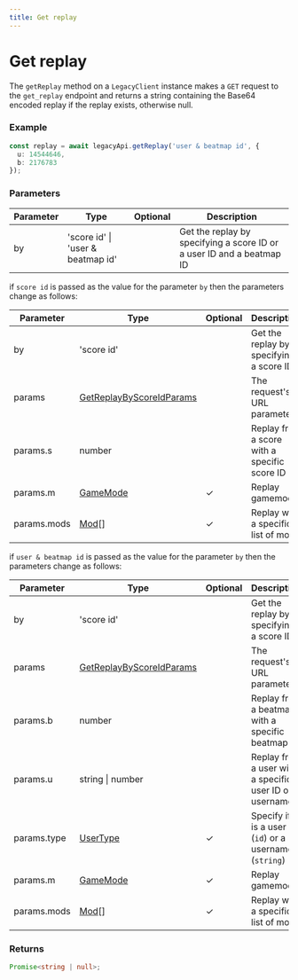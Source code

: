 ```yaml
---
title: Get replay
---
```


# Get replay

The `getReplay` method on a `LegacyClient` instance makes a `GET` request to the `get_replay` endpoint and returns a string containing the Base64 encoded replay if the replay exists, otherwise null.

### Example

```ts
const replay = await legacyApi.getReplay('user & beatmap id', {
  u: 14544646,
  b: 2176783
});
```

### Parameters

| Parameter | Type                              | Optional | Description                                                           |
| --------- | --------------------------------- | -------- | --------------------------------------------------------------------- |
| by        | 'score id' \| 'user & beatmap id' |          | Get the replay by specifying a score ID or a user ID and a beatmap ID |

if `score id` is passed as the value for the parameter `by` then the parameters change as follows:

| Parameter   | Type                                                                  | Optional | Description                                  |
| ----------- | --------------------------------------------------------------------- | -------- | -------------------------------------------- |
| by          | 'score id'                                                            |          | Get the replay by specifying a score ID      |
| params      | [GetReplayByScoreIdParams](/references/get-replay-by-score-id-params) |          | The request's URL parameters                 |
| params.s    | number                                                                |          | Replay from a score with a specific score ID |
| params.m    | [GameMode](/references/game-mode)                                     | ✓        | Replay gamemode                              |
| params.mods | [Mod](/references/mod)[]                                              | ✓        | Replay with a specific list of mods          |

if `user & beatmap id` is passed as the value for the parameter `by` then the parameters change as follows:

| Parameter   | Type                                                                  | Optional | Description                                                 |
| ----------- | --------------------------------------------------------------------- | -------- | ----------------------------------------------------------- |
| by          | 'score id'                                                            |          | Get the replay by specifying a score ID                     |
| params      | [GetReplayByScoreIdParams](/references/get-replay-by-score-id-params) |          | The request's URL parameters                                |
| params.b    | number                                                                |          | Replay from a beatmap with a specific beatmap ID            |
| params.u    | string \| number                                                      |          | Replay from a user with a specific user ID or username      |
| params.type | [UserType](/references/user-type)                                     | ✓        | Specify if `u` is a user ID (`id`) or a username (`string`) |
| params.m    | [GameMode](/references/game-mode)                                     | ✓        | Replay gamemode                                             |
| params.mods | [Mod](/references/mod)[]                                              | ✓        | Replay with a specific list of mods                         |

### Returns

```ts
Promise<string | null>;
```
